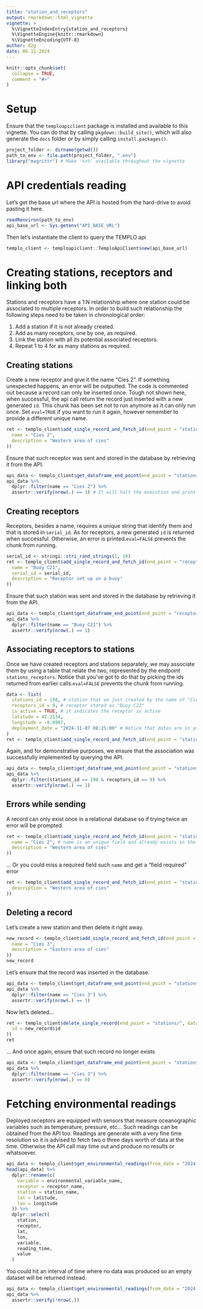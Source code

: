 ```yaml
---
title: "station_and_receptors"
output: rmarkdown::html_vignette
vignette: >
  %\VignetteIndexEntry{station_and_receptors}
  %\VignetteEngine{knitr::rmarkdown}
  %\VignetteEncoding{UTF-8}
author: d2g
date: 06-11-2024
---
```


```r
knitr::opts_chunk$set(
  collapse = TRUE,
  comment = "#>"
)
```


# Setup
Ensure that the `temploapiclient` package is installed and available to this vignette. You can do that by calling `pkgdown::build_site()`, which will also generate the `docs` folder or by simply calling `install.packages()`.

```r
project_folder <- dirname(getwd())
path_to_env <- file.path(project_folder, ".env")
library("magrittr") # Make '%>%' available throughout the vignette
```
# API credentials reading
Let's get the base url where the API is hosted from the hard-drive to avoid pasting it here.
```r
readRenviron(path_to_env)
api_base_url <- Sys.getenv("API_BASE_URL")
```
Then let's instantiate the client to query the TEMPLO api
```r
templo_client <- temploapiclient::TemploApiClient$new(api_base_url)
```
# Creating stations, receptors and linking both
Stations and receptors have a 1:N relationship where one station could be associated to multiple receptors. In order to build such relationship the following steps need to be taken in chronological order:

1. Add a station if it is not already created.
2. Add as many receptors, one by one, as required.
3. Link the station with all its potential associated receptors.
4. Repeat 1 to 4 for as many stations as required.

## Creating stations
Create a new receptor and give it the name "Cies 2". If something unexpected happens, an error will be outputted. The
code is commented out because a record can only be inserted once. Tough not shown here, when successful, the api call
return the record just inserted with a new generated `id`. This chunk has been set not to run anymore as it can only run
once. Set `eval=TRUE` if you want to run it again, however remember to provide a different unique name.
```r
ret <- templo_client$add_single_record_and_fetch_id(end_point = "stations/", data = list(
  name = "Cies 2",
  description = "Western area of cies"
))
```
Ensure that such receptor was sent and stored in the database by retrieving it from the API.
```r
api_data <- templo_client$get_dataframe_end_point(end_point = "stations/")
api_data %>%
  dplyr::filter(name == "Cies 2") %>%
  assertr::verify(nrow(.) == 1) # It will halt the execution and print an error if such record does not exist
```
## Creating receptors
Receptors, besides a name, requires a unique string that identify them and that is stored in `serial_id`. As for
receptors, a new generated `id` is returned when successful. Otherwise, an error is printed.`eval=FALSE` prevents the
chunk from running.
```r
serial_id <- stringi::stri_rand_strings(1, 10)
ret <- templo_client$add_single_record_and_fetch_id(end_point = "receptors/", data = list(
  name = "Buoy C21",
  serial_id = serial_id,
  description = "Receptor set up on a buoy"
))
```
Ensure that such station was sent and stored in the database by retrieving it from the API.
```r
api_data <- templo_client$get_dataframe_end_point(end_point = "receptors/")
api_data %>%
  dplyr::filter(name == "Buoy C21") %>%
  assertr::verify(nrow(.) == 1)
```
## Associating receptors to stations
Once we have created receptors and stations separately, we may associate them by using a table that relate the two,
represented by the endpoint `stations_receptors`. Notice that you've got to do that by picking the ids returned from
earlier calls.`eval=FALSE` prevents the chunk from running.

```r
data <- list(
  stations_id = 198, # station that we just created by the name of "Cies 2"
  receptors_id = 9, # receptor stored as "Buoy C21"
  is_active = TRUE, # it indicates the receptor is active
  latitude = 42.2134,
  longitude = -8.8987,
  deployment_date = "2024-11-07 08:25:00" # Notice that dates are in yms_hms format
)
ret <- templo_client$add_single_record_and_fetch_id(end_point = "stations_receptors/", data = data)
```
Again, and for demonstrative purposes, we ensure that the association was successfully implemented by querying the API.
```r
api_data <- templo_client$get_dataframe_end_point(end_point = "stations_receptors/")
api_data %>%
  dplyr::filter(stations_id == 198 & receptors_id == 9) %>%
  assertr::verify(nrow(.) == 1)
```
## Errors while sending
A record can only exist once in a relational database so if trying twice an error will be prompted.
```r
ret <- templo_client$add_single_record_and_fetch_id(end_point = "stations/", data = list(
  name = "Cies 2", # name is an unique field and already exists in the database
  description = "Western area of cies"
))
```
... Or you could miss a required field such `name` and get a "field required" error
```r
ret <- templo_client$add_single_record_and_fetch_id(end_point = "stations/", data = list(
  description = "Western area of cies"
))
```
## Deleting a record
Let's create a new station and then delete it right away.
```r
new_record <- templo_client$add_single_record_and_fetch_id(end_point = "stations/", data = list(
  name = "Cies 3",
  description = "Eastern area of cies"
))
new_record
```
Let's ensure that the record was inserted in the database.
```r
api_data <- templo_client$get_dataframe_end_point(end_point = "stations/")
api_data %>%
  dplyr::filter(name == "Cies 3") %>%
  assertr::verify(nrow(.) == 1)
```
Now let's deleted...
```r
ret <- templo_client$delete_single_record(end_point = "stations/", data = list(
  id = new_record$id
))
ret
```
... And once again, ensure that such record no longer exists
```r
api_data <- templo_client$get_dataframe_end_point(end_point = "stations/")
api_data %>%
  dplyr::filter(name == "Cies 3") %>%
  assertr::verify(nrow(.) == 0)
```
# Fetching environmental readings
Deployed receptors are equipped with sensors that measure oceanographic variables such as temperature, pressure, etc... Such readings can be obtained from the API too. Readings are generate with a very fine time resolution so it is advised to fetch two o three days worth of data at the time. Otherwise the API call may time out and produce no results or whatsoever.

```r
api_data <- templo_client$get_environmental_readings(from_date = "2024-10-10", to_date = "2024-10-12")
head(api_data) %>%
  dplyr::rename(c(
    variable = environmental_variable_name,
    receptor = receptor_name,
    station = station_name,
    lat = latitude,
    lon = longitude
  )) %>%
  dplyr::select(
    station,
    receptor,
    lat,
    lon,
    variable,
    reading_time,
    value
  )
```
You could hit an interval of time where no data was produced so an empty dataset will be returned instead.
```r
api_data <- templo_client$get_environmental_readings(from_date = "2024-01-01", to_date = "2024-02-02")
api_data %>%
  assertr::verify(!nrow(.))
```
